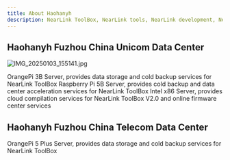 ```yaml
---
title: About Haohanyh
description: NearLink ToolBox, NearLink tools, NearLink development, NearLink, NearLink ToolBox, Haohanyh, Haohanyh
---
```



## Haohanyh Fuzhou China Unicom Data Center

<LinkCard
  title="Haohanyh Fuzhou Headquarters China Unicom Data Center"
  href="//cucc.tj.fz.fj.nearlink-firmwares-software.haohanyh.ovh:44443/"
  description="Address: Vanke Plaza, No. 160 Jiaotong Road, Taijiang District, Fuzhou City, Fujian Province"
/>

![IMG_20250103_155141.jpg](https://s2.loli.net/2025/01/05/ui9W7PKDyp5ORls.jpg)

<CardGrid>
  <Card title="OrangePi ARM Server" icon="information">
    OrangePi 3B Server, provides data storage and cold backup services for NearLink ToolBox
  </Card>
  <Card title="Raspberry Pi ARM Server" icon="information">
    Raspberry Pi 5B Server, provides cold backup and data center acceleration services for NearLink ToolBox
  </Card>
  <Card title="Intel x86 Server" icon="information">
    Intel x86 Server, provides cloud compilation services for NearLink ToolBox V2.0 and online firmware center services
  </Card>
</CardGrid>

## Haohanyh Fuzhou China Telecom Data Center

<LinkCard
  title="Haohanyh Fuzhou Headquarters China Telecom Data Center"
  href="//haohanyh-ctcc.gcxstudio.cn/"
  description="Address: 15th Floor, Office 08, Building 1, Vanke Financial Port Center, West Side of Aogang Road, East Side of Gushan Bridge, Aofeng Street, Taijiang District, Fuzhou City, Fujian Province (Jiufu Digital Technology (Fuzhou) Information Technology Co., Ltd.)"
/>

<CardGrid>
  <Card title="OrangePi ARM Server" icon="information">
    OrangePi 5 Plus Server, provides data storage and cold backup services for NearLink ToolBox
  </Card>
</CardGrid>